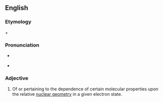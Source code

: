==English==

===Etymology===

{{prefix|stereo|electron}} + {{term|ic|lang=en}}

===Pronunciation===

* {{a|US}} {{IPA|stɛəɹiəˌilɛkˈtrɑnɪk}}
* {{rhymes|ɒnɪk}}

===Adjective===
{{en-adj|-}}

# {{context|biochemistry}} Of or pertaining to the dependence of certain molecular properties upon the relative [[nuclear geometry]] in a given electron state.